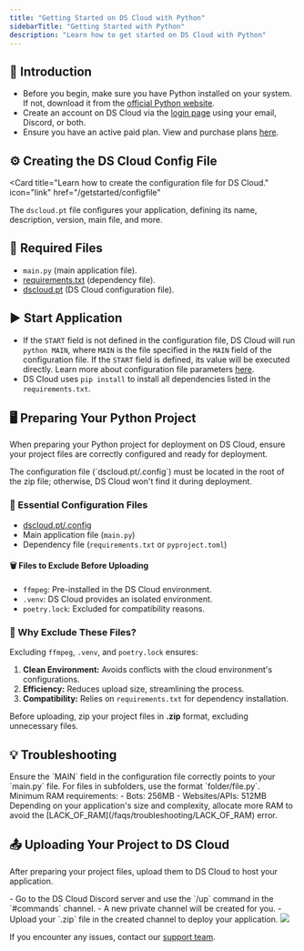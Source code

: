 ```yaml
---
title: "Getting Started on DS Cloud with Python"
sidebarTitle: "Getting Started with Python"
description: "Learn how to get started on DS Cloud with Python"
---
```


## 🚀 Introduction

- Before you begin, make sure you have Python installed on your system. If not, download it from the [official Python website](https://www.python.org/).
- Create an account on DS Cloud via the [login page](https://dscloud.pt/login.html) using your email, Discord, or both.
- Ensure you have an active paid plan. View and purchase plans [here](https://dscloud.pt/planos.html).

## ⚙️ Creating the DS Cloud Config File

<Card
title="Learn how to create the configuration file for DS Cloud."
icon="link"
href="/getstarted/configfile"
>
  The `dscloud.pt` file configures your application, defining its name, description, version, main file, and more.
</Card>

## 📄 Required Files

- `main.py` (main application file).
- [requirements.txt](./how-to-create-your-requirements) (dependency file).
- [dscloud.pt](/getstarted/configfile) (DS Cloud configuration file).

## ▶️ Start Application

- If the `START` field is not defined in the configuration file, DS Cloud will run `python MAIN`, where `MAIN` is the file specified in the `MAIN` field of the configuration file. If the `START` field is defined, its value will be executed directly. Learn more about configuration file parameters [here](/getstarted/configfile#configuration-parameters).
- DS Cloud uses `pip install` to install all dependencies listed in the `requirements.txt`.

## 🖥️ Preparing Your Python Project

When preparing your Python project for deployment on DS Cloud, ensure your project files are correctly configured and ready for deployment.

<Warning>
  The configuration file (`dscloud.pt/.config`) must be located in the root of the zip file; otherwise, DS Cloud won't find it during deployment.
</Warning>

### 📁 Essential Configuration Files

- [dscloud.pt/.config](/getstarted/configfile)
- Main application file (`main.py`)
- Dependency file (`requirements.txt` or `pyproject.toml`)

#### 🗑️ Files to Exclude Before Uploading

- `ffmpeg`: Pre-installed in the DS Cloud environment.
- `.venv`: DS Cloud provides an isolated environment.
- `poetry.lock`: Excluded for compatibility reasons.

### 🤔 Why Exclude These Files?

Excluding `ffmpeg`, `.venv`, and `poetry.lock` ensures:

1. **Clean Environment:** Avoids conflicts with the cloud environment's configurations.
2. **Efficiency:** Reduces upload size, streamlining the process.
3. **Compatibility:** Relies on `requirements.txt` for dependency installation.

Before uploading, zip your project files in **.zip** format, excluding unnecessary files.

## 💡 Troubleshooting

<AccordionGroup>
  <Accordion
title="Invalid or Corrupted Main File"
icon="file"
iconType="solid"
>
    Ensure the `MAIN` field in the configuration file correctly points to your `main.py` file. For files in subfolders, use the format `folder/file.py`.
  </Accordion>
  <Accordion title="Insufficient Memory" icon="memory" iconType="solid">
    Minimum RAM requirements:
    - Bots: 256MB
    - Websites/APIs: 512MB
    Depending on your application's size and complexity, allocate more RAM to avoid the [LACK_OF_RAM](/faqs/troubleshooting/LACK_OF_RAM) error.
  </Accordion>
</AccordionGroup>

## 📤 Uploading Your Project to DS Cloud

After preparing your project files, upload them to DS Cloud to host your application.

<Tabs>
   <Tab title="Discord Upload">
    - Go to the DS Cloud Discord server and use the `/up` command in the `#commands` channel.
    - A new private channel will be created for you.
    - Upload your `.zip` file in the created channel to deploy your application.
    <Frame>
      <img src="/images/discord-upload.gif" style={{ borderRadius: "0.2rem" }} />
    </Frame>
  </Tab>
</Tabs>

If you encounter any issues, contact our [support team](/company/support).

